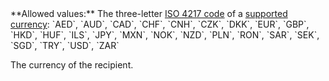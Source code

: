 <ParamField query="Currency" type="string" required>
**Allowed values:** The three-letter <a href="/api-reference/overview/data-formats" target="_blank">ISO 4217 code</a> of a <a href="/guides/currencies" target="_blank">supported currency</a>: `AED`, `AUD`, `CAD`, `CHF`, `CNH`, `CZK`, `DKK`, `EUR`, `GBP`, `HKD`, `HUF`, `ILS`, `JPY`, `MXN`, `NOK`, `NZD`, `PLN`, `RON`, `SAR`, `SEK`, `SGD`, `TRY`, `USD`, `ZAR`

The currency of the recipient.
</ParamField>